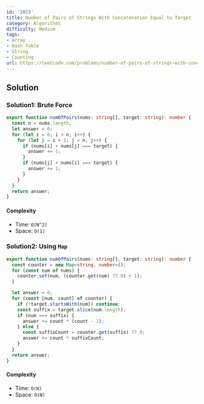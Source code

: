 ```yaml
---
id: '2023'
title: Number of Pairs of Strings With Concatenation Equal to Target
category: Algorithms
difficulty: Medium
tags:
- Array
- Hash Table
- String
- Counting
url: https://leetcode.com/problems/number-of-pairs-of-strings-with-concatenation-equal-to-target
---
```


## Solution

### Solution1: Brute Force

```typescript filename="solution.ts" copy
export function numOfPairs(nums: string[], target: string): number {
  const n = nums.length;
  let answer = 0;
  for (let i = 0; i < n; i++) {
    for (let j = i + 1; j < n; j++) {
      if (nums[i] + nums[j] === target) {
        answer += 1;
      }
      if (nums[j] + nums[i] === target) {
        answer += 1;
      }
    }
  }
  return answer;
}
```

#### Complexity

- Time: `O(N^2)`
- Space: `O(1)`

### Solution2: Using `Map`

```typescript filename="solution.ts" copy
export function numOfPairs(nums: string[], target: string): number {
  const counter = new Map<string, number>();
  for (const num of nums) {
    counter.set(num, (counter.get(num) ?? 0) + 1);
  }

  let answer = 0;
  for (const [num, count] of counter) {
    if (!target.startsWith(num)) continue;
    const suffix = target.slice(num.length);
    if (num === suffix) {
      answer += count * (count - 1);
    } else {
      const suffixCount = counter.get(suffix) ?? 0;
      answer += count * suffixCount;
    }
  }
  return answer;
}
```

#### Complexity

- Time: `O(N)`
- Space: `O(N)`

